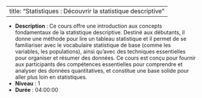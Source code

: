 
---
title: "Statistiques : Découvrir la statistique descriptive"
---


- **Description** : Ce cours offre une introduction aux concepts fondamentaux de la statistique descriptive. Destiné aux débutants, il donne une méthode pour lire un tableau statistique et il permet de se familiariser avec le vocabulaire statistique de base (comme les variables, les populations), ainsi qu’avec des techniques essentielles pour organiser et résumer des données. Ce cours est conçu pour fournir aux participants des compétences essentielles pour comprendre et analyser des données quantitatives, et constitue une base solide pour aller plus loin en statistiques.
- **Niveau** : 1
- **Durée** : 04:00:00
